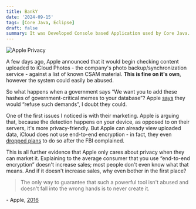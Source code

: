```yaml
---
title: BankY
date: '2024-09-15'
tags: [Core Java, Eclipse]
draft: false
summary: It was Developed Console based Application used by Core Java.
---
```


<img className="inline" src="/static/images/Blog/apple-privacy.jpg" alt="Apple Privacy" />

A few days ago, Apple announced that it would begin checking content uploaded to iCloud Photos - the company's photo backup/synchronization service - against a list of known CSAM material. **This is fine on it's own**, however the system could easily be abused.

So what happens when a government says “We want you to add these hashes of government-critical memes to your database”? Apple [says](https://www.apple.com/child-safety/pdf/Expanded_Protections_for_Children_Frequently_Asked_Questions.pdf) they would “refuse such demands”, I doubt they could.

One of the first issues I noticed is with their marketing. Apple is arguing that, because the detection happens on your device, as opposed to on their servers, it's more privacy-friendly. But Apple can already view uploaded data, iCloud does not use end-to-end encryption - in fact, they even [dropped plans](https://www.reuters.com/article/us-apple-fbi-icloud-exclusive-idUSKBN1ZK1CT) to do so after the FBI complained.

This is all further evidence that Apple only cares about privacy when they can market it. Explaining to the average consumer that you use “end-to-end encryption” doesn't increase sales; most people don't even know what that means. And if it doesn't increase sales, why even bother in the first place?

> The only way to guarantee that such a powerful tool isn't abused and doesn't fall into the wrong hands is to never create it.

\- Apple, [2016](https://www.apple.com/customer-letter/answers/)
